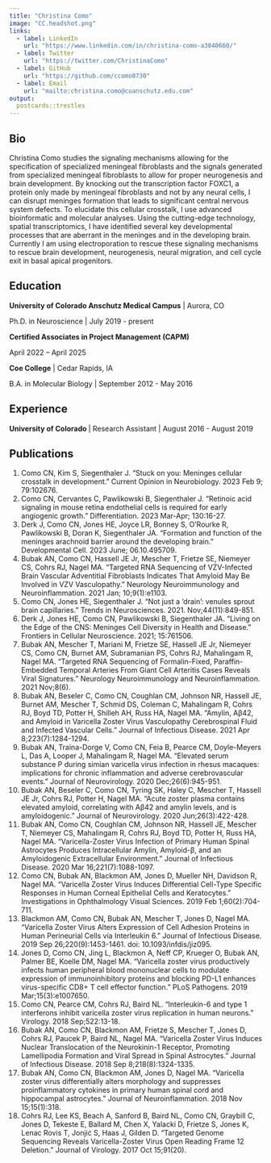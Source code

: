```yaml
---
title: "Christina Como"
image: "CC.headshot.png"
links:
  - label: LinkedIn
    url: "https://www.linkedin.com/in/christina-como-a3840660/"
  - label: Twitter
    url: "https://twitter.com/ChristinaComo"
  - label: GitHub
    url: "https://github.com/ccomo0730"
  - label: Email
    url: "mailto:christina.como@cuanschutz.edu.com"
output:
  postcards::trestles
---
```

 
## Bio

Christina Como studies the signaling mechanisms allowing for the specification of specialized meningeal fibroblasts and the signals generated from specialized meningeal fibroblasts to allow for proper neurogenesis and brain development. By knocking out the transcription factor FOXC1, a protein only made by meningeal fibroblasts and not by any neural cells, I can disrupt meninges formation that leads to significant central nervous system defects. To elucidate this cellular crosstalk, I use advanced bioinformatic and molecular analyses. Using the cutting-edge technology, spatial transcriptomics, I have identified several key developmental processes that are aberrant in the meninges and in the developing brain. Currently I am using electroporation to rescue these signaling mechanisms to rescue brain development, neurogenesis, neural migration, and cell cycle exit in basal apical progenitors.


## Education

**University of Colorado Anschutz Medical Campus** | Aurora, CO

Ph.D. in Neuroscience | July 2019 - present

**Certified Associates in Project Management (CAPM)**

April 2022 – April 2025 

**Coe College** | Cedar Rapids, IA

B.A. in Molecular Biology | September 2012 - May 2016


## Experience

**University of Colorado ** | Research Assistant | August 2016 - August 2019


## Publications 

1.	Como CN, Kim S, Siegenthaler J. “Stuck on you: Meninges cellular crosstalk in development.” Current Opinion in Neurobiology. 2023 Feb 9; 79:102676.
2.	Como CN, Cervantes C, Pawlikowski B, Siegenthaler J. “Retinoic acid signaling in mouse retina endothelial cells is required for early angiogenic growth.” Differentiation. 2023 Mar-Apr; 130:16-27.
3.	Derk J, Como CN, Jones HE, Joyce LR, Bonney S, O’Rourke R, Pawlikowski B, Doran K, Siegenthaler JA. “Formation and function of the meninges arachnoid barrier around the developing brain.” Developmental Cell. 2023 June; 06.10.495709.
4.	Bubak AN, Como CN, Hassell JE Jr, Mescher T, Frietze SE, Niemeyer CS, Cohrs RJ, Nagel MA. “Targeted RNA Sequencing of VZV-Infected Brain Vascular Adventitial Fibroblasts Indicates That Amyloid May Be Involved in VZV Vasculopathy.” Neurology Neuroimmunology and Neuroinflammation. 2021 Jan; 10;9(1):e1103. 
5.	Como CN, Jones HE, Siegenthaler J. “Not just a ‘drain’: venules sprout brain capillaries." Trends in Neurosciences. 2021. Nov;44(11):849-851.
6.	Derk J, Jones HE, Como CN, Pawlikowski B, Siegenthaler JA. “Living on the Edge of the CNS: Meninges Cell Diversity in Health and Disease.” Frontiers in Cellular Neuroscience. 2021; 15:761506. 
7.	Bubak AN, Mescher T, Mariani M, Frietze SE, Hassell JE Jr, Niemeyer CS, Como CN, Burnet AM, Subramanian PS, Cohrs RJ, Mahalingam R, Nagel MA. “Targeted RNA Sequencing of Formalin-Fixed, Paraffin-Embedded Temporal Arteries From Giant Cell Arteritis Cases Reveals Viral Signatures.” Neurology Neuroimmunology and Neuroinflammation. 2021 Nov;8(6).
8.	Bubak AN, Beseler C, Como CN, Coughlan CM, Johnson NR, Hassell JE, Burnet AM, Mescher T, Schmid DS, Coleman C, Mahalingam R, Cohrs RJ, Boyd TD, Potter H, Shilleh AH, Russ HA, Nagel MA. “Amylin, Aβ42, and Amyloid in Varicella Zoster Virus Vasculopathy Cerebrospinal Fluid and Infected Vascular Cells.” Journal of Infectious Disease. 2021 Apr 8;223(7):1284-1294. 
9.	Bubak AN, Traina-Dorge V, Como CN, Feia B, Pearce CM, Doyle-Meyers L, Das A, Looper J, Mahalingam R, Nagel MA. “Elevated serum substance P during simian varicella virus infection in rhesus macaques: implications for chronic inflammation and adverse cerebrovascular events.” Journal of Neurovirology. 2020 Dec;26(6):945-951.
10.	Bubak AN, Beseler C, Como CN, Tyring SK, Haley C, Mescher T, Hassell JE Jr, Cohrs RJ, Potter H, Nagel MA. “Acute zoster plasma contains elevated amyloid, correlating with Aβ42 and amylin levels, and is amyloidogenic.” Journal of Neurovirology. 2020 Jun;26(3):422-428.
11.	Bubak AN, Como CN, Coughlan CM, Johnson NR, Hassell JE, Mescher T, Niemeyer CS, Mahalingam R, Cohrs RJ, Boyd TD, Potter H, Russ HA, Nagel MA. “Varicella-Zoster Virus Infection of Primary Human Spinal Astrocytes Produces Intracellular Amylin, Amyloid-β, and an Amyloidogenic Extracellular Environment.” Journal of Infectious Disease. 2020 Mar 16;221(7):1088-1097.
12.	Como CN, Bubak AN, Blackmon AM, Jones D, Mueller NH, Davidson R, Nagel MA. “Varicella Zoster Virus Induces Differential Cell-Type Specific Responses in Human Corneal Epithelial Cells and Keratocytes.” Investigations in Ophthalmology Visual Sciences. 2019 Feb 1;60(2):704-711.
13.	Blackmon AM, Como CN, Bubak AN, Mescher T, Jones D, Nagel MA. “Varicella Zoster Virus Alters Expression of Cell Adhesion Proteins in Human Perineurial Cells via Interleukin 6.” Journal of Infectious Disease. 2019 Sep 26;220(9):1453-1461. doi: 10.1093/infdis/jiz095.
14.	Jones D, Como CN, Jing L, Blackmon A, Neff CP, Krueger O, Bubak AN, Palmer BE, Koelle DM, Nagel MA. “Varicella zoster virus productively infects human peripheral blood mononuclear cells to modulate expression of immunoinhibitory proteins and blocking PD-L1 enhances virus-specific CD8+ T cell effector function.” PLoS Pathogens. 2019 Mar;15(3):e1007650.
15.	Como CN, Pearce CM, Cohrs RJ, Baird NL. “Interleukin-6 and type 1 interferons inhibit varicella zoster virus replication in human neurons.” Virology. 2018 Sep;522:13-18. 
16.	Bubak AN, Como CN, Blackmon AM, Frietze S, Mescher T, Jones D, Cohrs RJ, Paucek P, Baird NL, Nagel MA. “Varicella Zoster Virus Induces Nuclear Translocation of the Neurokinin-1 Receptor, Promoting Lamellipodia Formation and Viral Spread in Spinal Astrocytes.” Journal of Infectious Disease. 2018 Sep 8;218(8):1324-1335.
17.	Bubak AN, Como CN, Blackmon AM, Jones D, Nagel MA. “Varicella zoster virus differentially alters morphology and suppresses proinflammatory cytokines in primary human spinal cord and hippocampal astrocytes.” Journal of Neuroinflammation. 2018 Nov 15;15(1):318.
18.	Cohrs RJ, Lee KS, Beach A, Sanford B, Baird NL, Como CN, Graybill C, Jones D, Tekeste E, Ballard M, Chen X, Yalacki D, Frietze S, Jones K, Lenac Rovis T, Jonjić S, Haas J, Gilden D. “Targeted Genome Sequencing Reveals Varicella-Zoster Virus Open Reading Frame 12 Deletion.” Journal of Virology. 2017 Oct 15;91(20).


